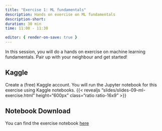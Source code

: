 ```yaml
---
title: "Exercise 1: ML fundamentals" 
description: Hands on exercise on ML fundamentals 
description-short: 
duration: 30 min
time: 11:00 - 11:30

editor: { render-on-save: true }
---
```



In this session, you will do a hands on exercise on machine learning fundamentals. Pair up with your neighbour and get started!

## Kaggle

Create a (free) Kaggle account. You will run the Jupyter notebook for this exercise using Kaggle notebooks.
{{< revealjs "slides/slides-09-ml-exercise.html" height="600px" class="ratio ratio-16x9" >}}

## Notebook Download

You can find the exercise notebook [here](https://github.com/kvarada/Intro-to-ML-workshop-2024/blob/main/website/slides/downloads/exercise-01-ml-fundamentals.ipynb)

